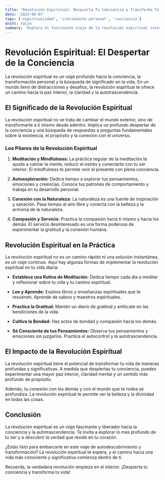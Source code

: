 ```yaml
---
title: "Revolución Espiritual: Despierta Tu Conciencia y Transforma Tu Vida"
date: '2023-09-07'
tags: ['espiritualidad', 'crecimiento personal', 'conciencia']
draft: false
summary: 'Explora el fascinante viaje de la revolución espiritual interior y descubre cómo puede llevarte a un estado superior de conciencia y bienestar.'
---
```


# Revolución Espiritual: El Despertar de la Conciencia

La revolución espiritual es un viaje profundo hacia la conciencia, la transformación personal y la búsqueda de significado en la vida. En un mundo lleno de distracciones y desafíos, la revolución espiritual te ofrece un camino hacia la paz interior, la claridad y la autotrascendencia.

<TOCInline toc={props.toc} exclude="Revolución Espiritual" />

## El Significado de la Revolución Espiritual

La revolución espiritual no se trata de cambiar el mundo exterior, sino de transformarte a ti mismo desde adentro. Implica un profundo despertar de la conciencia y una búsqueda de respuestas a preguntas fundamentales sobre la existencia, el propósito y la conexión con el universo.

### Los Pilares de la Revolución Espiritual

1. **Meditación y Mindfulness:** La práctica regular de la meditación te ayuda a calmar la mente, reducir el estrés y conectarte con tu ser interior. El mindfulness te permite vivir el presente con plena conciencia.

2. **Autoexploración:** Dedica tiempo a explorar tus pensamientos, emociones y creencias. Conoce tus patrones de comportamiento y trabaja en tu desarrollo personal.

3. **Conexión con la Naturaleza:** La naturaleza es una fuente de inspiración y sanación. Pasa tiempo al aire libre y conecta con la belleza y la armonía de la naturaleza.

4. **Compasión y Servicio:** Practica la compasión hacia ti mismo y hacia los demás. El servicio desinteresado es una forma poderosa de experimentar la gratitud y la conexión humana.

## Revolución Espiritual en la Práctica

La revolución espiritual no es un camino rápido ni una solución instantánea, es un viaje continuo. Aquí hay algunas formas de implementar la revolución espiritual en tu vida diaria:

- **Establece una Rutina de Meditación:** Dedica tiempo cada día a meditar y reflexionar sobre tu vida y tu camino espiritual.

- **Lee y Aprende:** Explora libros y enseñanzas espirituales que te resuenen. Aprende de sabios y maestros espirituales.

- **Practica la Gratitud:** Mantén un diario de gratitud y enfócate en las bendiciones de la vida.

- **Cultiva la Bondad:** Haz actos de bondad y compasión hacia los demás.

- **Sé Consciente de tus Pensamientos:** Observa tus pensamientos y emociones sin juzgarlos. Practica el autocontrol y la autotrascendencia.

## El Impacto de la Revolución Espiritual

La revolución espiritual tiene el potencial de transformar tu vida de maneras profundas y significativas. A medida que despiertas tu conciencia, puedes experimentar una mayor paz interior, claridad mental y un sentido más profundo de propósito.

Además, tu conexión con los demás y con el mundo que te rodea se profundiza. La revolución espiritual te permite ver la belleza y la divinidad en todas las cosas.

## Conclusión

La revolución espiritual es un viaje fascinante y liberador hacia la conciencia y la autotrascendencia. Te invita a explorar lo más profundo de tu ser y a descubrir la verdad que reside en tu corazón.

¿Estás listo para embarcarte en este viaje de autodescubrimiento y transformación? La revolución espiritual te espera, y el camino hacia una vida más consciente y significativa comienza dentro de ti.

Recuerda, la verdadera revolución empieza en el interior. ¡Despierta tu conciencia y transforma tu vida!
